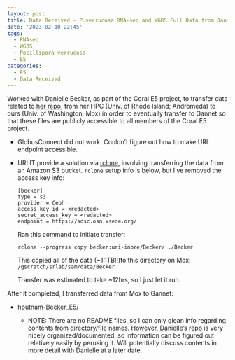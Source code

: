 ```yaml
---
layout: post
title: Data Received - P.verrucosa RNA-seq and WGBS Full Data from Danielle Becker
date: '2023-02-10 22:45'
tags: 
  - RNAseq
  - WGBS
  - Pocillipora verrucosa
  - E5
categories: 
  - E5
  - Data Received
---
```

Worked with Danielle Becker, as part of the Coral E5 project, to transfer data related to [her repo](https://github.com/hputnam/Becker_E5), from her HPC (Univ. of Rhode Island; Andromeda) to ours (Univ. of Washington; Mox) in order to eventually transfer to Gannet so that these files are publicly accessible to all members of the Coral E5 project.

  - GlobusConnect did not work. Couldn't figure out how to make URI endpoint accessible.

  - URI IT provide a solution via [rclone](https://rclone.org/), involving transferring the data from an Amazon S3 bucket. `rclone` setup info is below, but I've removed the access key info:

    ```
    [becker]
    type = s3
    provider = Ceph
    access_key_id = <redacted>
    secret_access_key = <redacted>
    endpoint = https://sdsc.osn.xsede.org/
    ```

    Ran this command to initiate transfer:

    ```shell
    rclone --progress copy becker:uri-inbre/Becker/ ./Becker
    ```

    This copied all of the data (~1.1TB!!)to this directory on Mox: `/gscratch/srlab/sam/data/Becker`

    Transfer was estimated to take ~12hrs, so I just let it run.
  
  After it completed, I transferred data from Mox to Gannet:

- [hputnam-Becker_E5/](https://gannet.fish.washington.edu/Atumefaciens/hputnam-Becker_E5/)

    - NOTE: There are no README files, so I can only glean info regarding contents from directory/file names. However, [Danielle's repo](https://github.com/hputnam/Becker_E5) is very nicely organized/documented, so information can be figured out relatively easily by perusing it. Will potentially discuss contents in more detail with Danielle at a later date.

